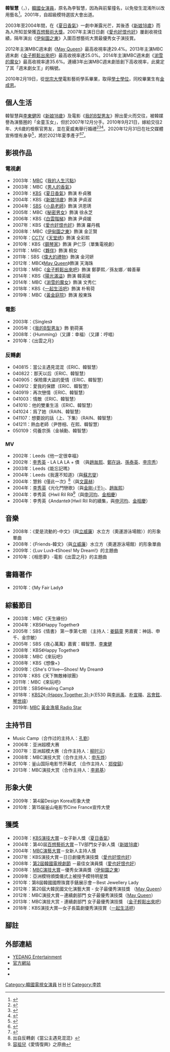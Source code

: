 {{藝人
| 姓名 = 韓智慧
| 图片 = Han_Ji-hye_in_July_2019.png
| 本名 = 李智慧（{{lang|ko|이지혜}}）
| 外文名 = 한지혜
| 外文 = ko
| 羅馬拼音 = Han Ji Hye
| 類型 = 女演員
| 國籍 = {{KOR}}
| 出生日期 = {{birth_date_and_age|1984|6|29}}
| 出生地 = {{KOR}}[[光州廣域市|光州廣域市]]
| 語言 = [[韓語|韓語]]、[[英語|英語]]
| 教育程度 = [[世宗大學|世宗大學]]電影藝術學[[學士|學士]]
| 配偶 = {{marriage|鄭赫準|2010}}
| 出道日期 = 2001年
| 經紀公司 = [[Keyeast|Keyeast]]（2016年－2017年6月30日）<br>[[Keyeast|Content Y]]（2017年6月30日－2019年6月）<br>[[Awesome娛樂|Awesome娛樂]]（2019年6月－現今）<ref>{{cite web|title="박서준-한지혜-홍수현 등 이적"…콘텐츠와이 출범|trans-title=Park Seo Joon, Lee Hyun Woo, Goo Hara, And More Keyeast Actors To Move To Content Y|url=http://entertain.naver.com/read?oid=416&aid=0000206172|website=SBS FunE|date=June 26, 2017|language=ko}}</ref>
| 代表作 = 《[[新娘18歲|新娘18歲]]》<br/>《[[愛也好恨也好|愛也好恨也好]]》<br/>《[[伊甸園之東|伊甸園之東]]》<br/>《[[May_Queen|May Queen]]》<br/>《[[金子輕鬆出來吧|金子輕鬆出來吧]]》<br/>《[[湔雪的魔女|湔雪的魔女]]》
}}
'''韓智慧'''（{{lang-ko|한지혜}}，{{bd|1984年|6月29日|catIdx=H韓}}），[[大韓民國|韓國]][[演員|女演員]]，原名為李智慧，因為與前輩撞名，以免發生混淆所以改用藝名<ref name=profile>{{cite web|url=https://www.hancinema.net/south-korean-actress-and-model-han-ji-hye-27959.html|title=South Korean Actress and Model Han Ji-Hye|date=February 19, 2011|website=Hancinema|publisher=The Seoul Times}}</ref>。2001年，自超級模特選拔大會出道。

2003年至2004年間，在《[[夏日香氣|夏日香氣]]》一劇中漸露光芒，其後憑《[[新娘18歲|新娘18歲]]》而為人所知並榮獲[[百想藝術大獎|百想藝術大獎]]。2007年主演日日劇《[[愛也好恨也好|愛也好恨也好]]》屢創收視佳績，隔年演出《[[伊甸園之東_(電視劇)|伊甸園之東]]》入圍百想藝術大賞最優秀女子演技賞。

2012年主演MBC週末劇《[[May_Queen|May Queen]]》最高收視率達29.4%。2013年主演MBC週末劇《[[金子輕鬆出來吧|金子輕鬆出來吧]]》最高收視率達25.0%。2014年主演MBC週末劇《[[湔雪的魔女|湔雪的魔女]]》最高收視率達35.6%。連續3年出演MBC週末劇皆創下高收視率，此奠定了其「週末劇女王」的稱號。

2010年2月19日，從[[世宗大學|世宗大學]]電影藝術學系畢業，取得[[學士|學士]][[學位|學位]]，同校畢業生有[[金成恩|金成恩]]。

== 個人生活 ==
韓智慧與[[李東健|李東健]]因《[[新娘18歲|新娘18歲]]》及電影《[[我的B型男友|我的B型男友]]》擦出愛火而交往，被韓媒譽為演藝圈的「金童玉女」，但於2007年12月分手。2010年9月21日，嫁給交往2年、大6歲的檢察官男友，並在夏威夷舉行婚禮<ref>{{cite web|title=Han Ji-hye to Marry in Hawaii Next Month|url=http://english.chosun.com/site/data/html_dir/2010/08/06/2010080600341.html|work=[[The_Chosun_Ilbo|The Chosun Ilbo]]|date=August 6, 2010}}</ref><ref>{{cite web|title=Actress Han to tie knot in Hawaii|url=http://www.koreatimes.co.kr/www/news/special/2010/08/178_70941.html|work=[[The_Korea_Times|The Korea Times]]|date=August 6, 2010}}</ref><ref>{{cite web|title=Han Ji Hye to Open Up on Her Life in Chicago|url=http://enewsworld.mnet.com/enews/contents.asp?idx=5620|archive-url=https://archive.today/20130128232450/http://enewsworld.mnet.com/enews/contents.asp?idx=5620|archive-date=January 28, 2013|work=enewsWorld|date=April 18, 2012}}</ref>。2020年12月31日在社交媒體宣佈懷有身孕<ref>{{cite news |title=韩国女星韩智慧晒待产照，挺孕肚与老公同框亲密搭肩 |url=https://ent.ifeng.com/c/86sbk7awwpy |accessdate=2022-01-24 |work=凤凰网}}</ref>，將於2021年夏季產子<ref>{{Cite news|author=Cho Hyun-joo|title=한지혜, 임신 소식 직접 발표..."예쁜 아기가 찾아왔다
|url=https://www.ytn.co.kr/_sn/0117_202012311714542422|website=ytn|date=December 31, 2020|accessdate=December 31, 2020|language=ko}}</ref><ref>{{Cite news|author=Yoon Hyo-jung|title=[단독] 한지혜, 결혼 10년만에 감격의 첫 아이 임신…태교 전념|url=https://www.news1.kr/articles/?4167733|website=news1|date=December 31, 2020|accessdate=December 31, 2020|language=ko}}</ref>。

== 影視作品 ==
=== 電視劇 ===
*2003年：[[文化廣播_(韓國)|MBC]]《[[我的人生污點|我的人生污點]]》
*2003年：MBC《[[男人的香氣|男人的香氣]]》
*2003年：[[韓國放送公社|KBS]]《[[夏日香氣|夏日香氣]]》飾演 朴貞雅
*2004年：KBS《[[新娘18歲|新娘18歲]]》飾演 尹貞淑
*2004年：[[SBS_(韓國)|SBS]]《[[小島老師|小島老師]]》飾演 洪恩琇
*2005年：MBC《[[秘密男女|秘密男女]]》飾演 徐永芝
*2006年：KBS《[[白雲階梯|白雲階梯]]》飾演 尹貞媛
*2007年：KBS《[[愛也好恨也好|愛也好恨也好]]》飾演 羅丹楓
*2008年：MBC《[[伊甸園之東_(電視劇)|伊甸園之東]]》飾演 金芷賢
*2010年：[[中国中央电视台|CCTV]]《[[天堂绣|天堂绣]]》飾演 全彩熙
*2010年：KBS《[[鋼琴家|鋼琴家]]》飾演 尹仁莎（單集電視劇）
*2011年：MBC《[[夥伴_(韓國電視劇)|夥伴]]》飾演 桐女
*2011年：SBS《[[偉大的禮物|偉大的禮物]]》飾演 金河妍
*2012年：MBC《[[May_Queen|May Queen]]》飾演 天海珠
*2013年：MBC《[[金子輕鬆出來吧|金子輕鬆出來吧]]》飾演 鄭夢熙／孫友娜／韓善華
*2014年：KBS《[[陽光滿溢|陽光滿溢]]》飾演 韓英媛
*2014年：MBC《[[湔雪的魔女|湔雪的魔女]]》飾演 文秀仁
*2018年：KBS《[[一起生活吧|一起生活吧]]》飾演 朴宥荷
*2019年：MBC《[[黃金庭院|黃金庭院]]》飾演 殷東珠

=== 電影 ===
*2003年：《Singles》
*2005年：《[[我的B型男友|我的B型男友]]》飾 劉荷美
*2008年：《Humming》（又譯：幸福）（又譯：哼唱）
*2010年：《出雲之月》

=== 反轉劇 ===
*040815：當公主遇見混混（ERIC、韓智慧）
*040822：那天以后（ERIC、韓智慧）
*040905：保險庫大盜的愛情（ERIC、韓智慧）
*040912：愛我的保鏢（ERIC、韓智慧）
*040919：再次戀情（ERIC、韓智慧）
*041003：情敵（ERIC、韓智慧）
*041010：他的雙重生活（ERIC、韓智慧）
*041024：爲了她（RAIN、韓智慧）
*041107：想要說的話（上、下集）（RAIN、韓智慧）
*041211：熱血老師（尹啓相、在熙、韓智慧）
*050109：伺養宗孫（金禎勳、韓智慧）

=== MV ===
*2002年：Leeds《他一定很幸福》
*2002年：[[李秀英_(韓國藝人)|李秀英]] - LA LA LA + 債 （與[[趙胤熙|趙胤熙]]、[[鄭在詠|鄭在詠]]、[[孫泰英|孫泰英]]、[[李宗秀|李宗秀]]）
*2003年：Leeds《能忘記嗎》
*2004年：Leeds《我還不知道》（與[[蘇志燮|蘇志燮]]）
*2004年：慧鈴《僅此一次》<ref>出自反轉劇《當公主遇見混混》</ref>（與[[文晸赫|文晸赫]]）
*2004年：[[李秀英_(韓國藝人)|李秀英]]《光化門戀歌》（與[[金剛于|金剛-{于}-]]、[[趙胤熙|趙胤熙]]）
*2004年：李秀英《Hwil Ril Ri》<ref>[[容祖兒|容祖兒]]《愛情復興》之原曲</ref>（與[[申河均|申河均]]、[[金相慶|金相慶]]）
*2004年：李秀英《Andante》（Hwil Ril Ri的續集，與[[申河均|申河均]]、[[金相慶|金相慶]]）

== 音樂 ==
*2008年：《愛是流動的-中文》（與[[立威廉|立威廉]]）水立方（奧運游泳場館））的形象單曲
*2008年：《Friends-韓文》（與[[立威廉|立威廉]]）水立方（奧運游泳場館）的形象單曲
*2009年：《Luv Luv》-《Shoes! My Dream!》的主題曲
*2010年：《相思夢》-電影《出雲之月》的主題曲

== 書籍著作 ==
*2010年：《My Fair Lady》

== 綜藝節目 ==
*2003年：MBC《天生緣份》
*2004年：KBS《Happy Together》
*2005年：SBS《情書》 第一季第七期  （主持人：[[姜鎬童|姜鎬童]] 男嘉賓：神話、申千、金宗敏）
*2005年：SBS《夜心萬萬》嘉賓：韓智慧、[[李東健|李東健]]
*2008年：KBS《Happy Together》
*2008年：MBC《來玩吧》
*2008年：KBS《想像+》
*2009年：《She's O'live—Shoes! My Dream》
*2010年：KBS《天下無敵棒球團》
*2011年：MBC《來玩吧》
*2013年：SBS《Healing Camp》
*2018年：[[KBS2|KBS2]]《[[歡樂在一起|-{Happy Together 3}-]]》（E530 與[[李尚禹|李尚禹]]、[[朴宣暎|朴宣暎]]、[[呂會鉉|呂會鉉]]、[[琴世祿|琴世祿]]）
*2019年: [[MBC|MBC]] [[黃金漁場_Radio_Star|黃金漁場 Radio Star]]

== 主持节目 ==
*Music Camp（合作过的主持人：[[孔侑|孔劉]]）
*2006年：亚洲超模大赛
*2007年：亚洲超模大赛（合作主持人：[[柳时元|柳时元]]）
*2008年：MBC演技大赏（合作主持人：[[申东烨|申东烨]]）
*2010年：釜山国际电影节开幕式 （合作主持人：[[郑俊鎬|郑俊鎬]]）
*2013年：MBC演技大赏（合作主持人：[[李昇基|李昇基]]）

== 形象大使 ==
*2009年：第4届Design Korea形象大使
*2010年：第15届釜山电影节Cine France宣传大使

== 獲獎 ==
*2003年：[[KBS演技大賞|KBS演技大賞]]－女子新人獎（[[夏日香氣|夏日香氣]]）
*2004年：第40屆[[百想藝術大賞|百想藝術大賞]]－TV部門女子新人獎（[[新娘18歲|新娘18歲]]）
*2004年：[[MBC演藝大賞|MBC演藝大賞]]－女新人主持人獎
*2007年：KBS演技大賞－日日劇優秀演技獎（[[愛也好恨也好|愛也好恨也好]]）
*2008年：[[韓國電視劇節|第2屆韓國電視劇節]] －最佳女演員獎（[[愛也好恨也好|愛也好恨也好]]）
*2008年：[[MBC演技大賞|MBC演技大賞]]－優秀女演員獎（[[伊甸園之東|伊甸園之東]]）
*2009年：亞洲模特頒獎儀式上被授予模特明星獎
*2010年：第8屆韓國國際珠寶手錶展示會－Best Jewellery Lady
*2012年：第20屆大韓民國文化演藝大賞 - 女子最優秀演技獎 （[[May_Queen|May Queen]]）
*2012年：MBC演技大賞－連續劇部門 女子最優秀演技獎（[[May_Queen|May Queen]]）
*2013年：MBC演技大赏 - 連續劇部門 女子最優秀演技獎 （[[金子輕鬆出來吧|金子輕鬆出來吧]]）
*2018年：KBS演技大賞—女子長篇劇優秀演技賞（[[一起生活吧|一起生活吧]]）

== 腳註 ==
{{reflist}}

== 外部連結 ==
*[https://web.archive.org/web/20071211194108/http://www.yedang.co.kr/hanjihye/ YEDANG Entertainment] {{ko icon}}
*[https://web.archive.org/web/20121014191734/http://www.wayzcompany.com/hanjh/ 官方網站]{{ko}}
*{{facebook|officialhanjihye}}{{ko}}
*{{instagram|jh_han}}{{ko}}

{{Awesome娛樂}}
{{百想藝術大賞電視部門女子新人演技賞}}
{{韓國電視劇獎女子優秀賞}}
{{DEFAULTSORT:Han, Ji-hye}} 
[[Category:韓國電視女演員|Category:韓國電視女演員]]
[[Category:韓國女性模特兒|H]]
[[Category:世宗大學校友|H]]
[[Category:光州廣域市出身人物|H]]
[[Category:李姓|Category:李姓]]